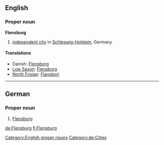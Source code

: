 ==English==
{{wikipedia}}
===Proper noun===
'''Flensburg'''

# [[independent city]] in [[Schleswig-Holstein]], Germany

[[Category:English proper nouns]]

====Translations====
*Danish: [[Flensborg]]
*[[Low Saxon]]: [[Flensborg]]
*[[North Frisian]]: [[Flansborj]]
----

==German==
{{wikipedia|lang=de}}

===Proper noun===
{{infl|de|proper noun}}

# [[Flensburg#English|Flensburg]]

[[Category:de:Cities]]

[[de:Flensburg]]
[[fi:Flensburg]]